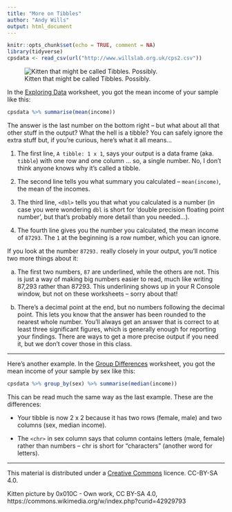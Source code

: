 ```yaml
---
title: "More on Tibbles"
author: "Andy Wills"
output: html_document
---
```


```r
knitr::opts_chunk$set(echo = TRUE, comment = NA)
library(tidyverse)
cpsdata <- read_csv(url("http://www.willslab.org.uk/cps2.csv"))
```
![Kitten that might be called Tibbles. Possibly.](pics/kitten.jpg)

In the [Exploring Data](exploring-incomes.html) worksheet, you got the mean income of your sample like this:

```r
cpsdata %>% summarise(mean(income))
```

The answer is the last number on the bottom right -- but what about all that other stuff in the output? What the hell is a tibble? You can safely ignore the extra stuff but, if you're curious, here's what it all means...

1. The first line, `A tibble: 1 x 1`, says your output is a data frame (aka. `tibble`) with one row and one column ... so, a single number. No, I don't think anyone knows why it's called a tibble.

2. The second line tells you what summary you calculated -- `mean(income)`, the mean of the incomes. 

3. The third line, `<dbl>` tells you that what you calculated is a number (in case you were wondering `dbl` is short for 'double precision floating point number', but that's probably more detail than you needed...). 

4. The fourth line gives you the number you calculated, the mean income of `87293`. The `1` at the beginning is a row number, which you can ignore.

If you look at the number `87293.` really closely in your output, you'll notice two more things about it:

a. The first two numbers, `87` are underlined, while the others are not. This is just a way of making big numbers easier to read, much like writing 87,293 rather than 87293. This underlining shows up in your R Console window, but not on these worksheets -- sorry about that!

b. There's a decimal point at the end, but no numbers following the decimal point. This lets you know that the answer has been rounded to the nearest whole number. You'll always get an answer that is correct to at least three significant figures, which is generally enough for reporting your findings. There are ways to get a more precise output if you need it, but we don't cover those in this class.

____

Here's another example. In the [Group Differences](group-differences.html) worksheet, you got the mean income of your sample by sex like this:

```r
cpsdata %>% group_by(sex) %>% summarise(median(income))
```

This can be read much the same way as the last example. These are the differences:

- Your tibble is now 2 x 2 because it has two rows (female, male) and two columns (sex, median income). 

- The `<chr>` in sex column says that column contains letters (male, female) rather than numbers -- chr is short for "characters" (another word for letters).



___

This material is distributed under a [Creative Commons](https://creativecommons.org/) licence. CC-BY-SA 4.0. 

Kitten picture by 0x010C - Own work, CC BY-SA 4.0, https://commons.wikimedia.org/w/index.php?curid=42929793


